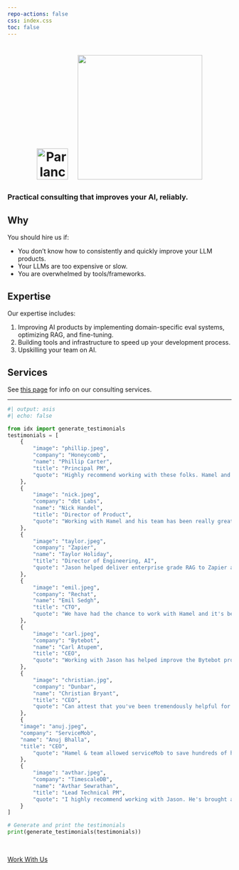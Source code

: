 ```yaml
---
repo-actions: false
css: index.css
toc: false
---
```


```{=html}
<style>
    .cube {
      margin-right: 1.5vw;  /* Use viewport units for responsive margin */
    }
    /* Media query for small screens */
    @media only screen and (max-width: 600px) {
      .cube {
        width: auto;  /* Auto width to maintain aspect ratio */
        max-width: 50%;  /* Max width 100% of parent container */
        height: auto;  /* Auto height to maintain aspect ratio */
        margin-right: 0;
      }
      h1 img {
        margin-top: 10px; /* Add a top margin on small screens */
      }
    }
</style>
<center>
<h1><img src="b.png" alt="Parlance Labs" width="70" class="cube"> <img src="c.png" width="280"></img></h1>
<!-- <h4> A consultancy focused on LLMs</h4> -->
</center>
```

:::{.testimonial-section}
::: {.hero-banner}
### Practical consulting that improves your AI, reliably.
:::
:::

## Why

You should hire us if:

- You don’t know how to consistently and quickly improve your LLM products.
- Your LLMs are too expensive or slow.
- You are overwhelmed by tools/frameworks.

## Expertise

Our expertise includes:

1. Improving AI products by implementing domain-specific eval systems, optimizing RAG, and fine-tuning.
2. Building tools and infrastructure to speed up your development process.
3. Upskilling your team on AI.

## Services

See [this page](./services.qmd) for info on our consulting services.

---

:::{.testimonial-section}
```python
#| output: asis
#| echo: false

from idx import generate_testimonials
testimonials = [
    {
        "image": "phillip.jpeg",
        "company": "Honeycomb",
        "name": "Phillip Carter",
        "title": "Principal PM",
        "quote": "Highly recommend working with these folks. Hamel and Jeremy in particular were crucial to Honeycomb's AI successes, especially in the early days."
    },
    {
        "image": "nick.jpeg",
        "company": "dbt Labs",
        "name": "Nick Handel",
        "title": "Director of Product",
        "quote": "Working with Hamel and his team has been really great. Anyone who joined the Mastering LLMs conf knows this group is super sharp and focused on results. Working with Hamel is no different. He helps us with everything from setting product vision to prioritizing tools and methods."
    },
    {
        "image": "taylor.jpeg",
        "company": "Zapier",
        "name": "Taylor Holiday",
        "title": "Director of Engineering, AI",
        "quote": "Jason helped deliver enterprise grade RAG to Zapier and our customers. You're not going to want to miss this if you're serious about building with AI."
    },
    {
        "image": "emil.jpeg",
        "company": "Rechat",
        "name": "Emil Sedgh",
        "title": "CTO",
        "quote": "We have had the chance to work with Hamel and it's been a very successful partnership for us.  He has a massive technical knowledge and is also high-level executive that can help you on all different levels. Couldn't have asked for a better partner."
    },
    {
        "image": "carl.jpeg",
        "company": "Bytebot",
        "name": "Carl Atupem",
        "title": "CEO",
        "quote": "Working with Jason has helped improve the Bytebot product tremendously. Met Hamel Husain at a Replicate meetup earlier this year, and within a few minutes we were walking through evaluation set examples. These two teaming up is like Lebron and Dwade!"
    },
    {
        "image": "christian.jpg",
        "company": "Dunbar",
        "name": "Christian Bryant",
        "title": "CEO",
        "quote": "Can attest that you've been tremendously helpful for the team at Dunbar, the value has gone beyond acceleration of our product too - best way I describe it is full-stack AI-business guidance in a box."
    },
    {
    "image": "anuj.jpeg",
    "company": "ServiceMob",
    "name": "Anuj Bhalla",
    "title": "CEO",
        "quote": "Hamel & team allowed serviceMob to save hundreds of hours of engineering time by showing us the best tools, techniques, and processes. We shipped industry-leading AI in few weeks instead of months, and kept shipping thereafter thanks to how his team up-skilled our company."
    },
    {
        "image": "avthar.jpeg",
        "company": "TimescaleDB",
        "name": "Avthar Sewrathan",
        "title": "Lead Technical PM",
        "quote": "I highly recommend working with Jason. He's brought a wealth of experience and developer understanding to our team, helping us develop better ideas and move faster. 100% worth it."
    }
]

# Generate and print the testimonials
print(generate_testimonials(testimonials))
```

<br>

[Work With Us](./services.qmd){.btn-action-primary .btn-action .btn .btn-success .btn-lg role="button"}

:::